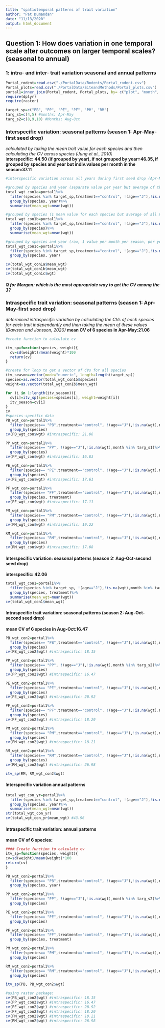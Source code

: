 ```yaml
---
title: "spatiotemporal patterns of trait variation"
author: "Pat Dumandan"
date: "11/13/2020"
output: html_document
---
```


## Question 1: How does variation in one temporal scale alter outcomes on larger temporal scales? (seasonal to annual)   
### 1: intra- and inter- trait variation seasonal and annual patterns
```r
Portal_rodent=read.csv("./PortalData/Rodents/Portal_rodent.csv")
Portal_plots=read.csv("./PortalData/SiteandMethods/Portal_plots.csv")
portal1=inner_join(Portal_rodent, Portal_plots, by= c("plot", "month", "year"))
require(dplyr)
require(raster)

target_sp=c("PB", "PP", "PE", "PF", "PM", "RM")
targ_s1=c(4,5) #months: Apr-May
targ_s2=c(8,9,10) #Months: Aug-Oct
```

### Interspecific variation: seasonal patterns (season 1: Apr-May-first seed drop)
*calculated by taking the mean trait value for each species and then calculating the CV across species (Jung et al., 2010)*    
**interspecific: 44.50 (if grouped by year), if not grouped by year=46.35, if grouped by species and year but indiv.values per month in the season:37.11**

```r
#interspecific variation across all years during first seed drop (Apr-May)

#grouped by species and year (separate value per year but average of the months of the season)
total_wgt_con1a=portal1%>%
  filter(species %in% target_sp,treatment=="control", !(age=="J"),!is.na(wgt),month %in% targ_s1)%>%
  group_by(species, year)%>%
  summarise(mean_wgt=mean(wgt))

#grouped by species (1 mean value for each species but average of all months in the season across all years)
total_wgt_con1b=portal1%>%
  filter(species %in% target_sp,treatment=="control", !(age=="J"),!is.na(wgt),month %in% targ_s1)%>%
  group_by(species)%>%
  summarise(mean_wgt=mean(wgt))

#grouped by species and year (raw, 1 value per month per season, per year)
total_wgt_con1c=portal1%>%
  filter(species %in% target_sp,treatment=="control", !(age=="J"),!is.na(wgt),month %in% targ_s1)%>%
  group_by(species, year)

cv(total_wgt_con1a$mean_wgt)
cv(total_wgt_con1b$mean_wgt)
cv(total_wgt_con1c$wgt)
```
#### *Q for Morgan: which is the most appropriate way to get the CV among the 3?*


### Intraspecific trait variation: seasonal patterns (season 1: Apr-May-first seed drop)  
*determined intraspecific variation by calculating the CVs of each species for each trait independently and then taking the mean of these values (Dawson and Jonsson, 2020)*
**mean CV of 6 species in Apr-May:21.06**

```r
#create function to calculate cv

itv_sp=function(species, weight){
  cv=sd(weight)/mean(weight)*100
  return(cv)
}

#create for loop to get a vector of CVs for all species
itv_season=vector(mode="numeric", length=length(target_sp))
species=as.vector(total_wgt_con1b$species)
weight=as.vector(total_wgt_con1b$mean_wgt)

for (i in 1:length(itv_season)){
  cv[i]=itv_sp(species=species[i], weight=weight[i])
  itv_season=cv[i]
}
cv
#species-specific data
PB_wgt_con=portal1%>%
  filter(species== "PB",treatment=="control", !(age=="J"),!is.na(wgt),month %in% targ_s1)%>%
  group_by(species)
cv(PB_wgt_con$wgt) #intraspecific: 21.06

PP_wgt_con=portal1%>%
  filter(species== "PP", !(age=="J"),!is.na(wgt),month %in% targ_s1)%>%
  group_by(species)
cv(PP_wgt_con$wgt) #intraspecific: 16.83

PE_wgt_con=portal1%>%
  filter(species== "PE",treatment=="control", !(age=="J"),!is.na(wgt),month %in% targ_s1)%>%
  group_by(species)
cv(PE_wgt_con$wgt) #intraspecific: 17.61

PF_wgt_con=portal1%>%
  filter(species== "PF",treatment=="control", !(age=="J"),!is.na(wgt),month %in% targ_s1)%>%
  group_by(species, treatment)
cv(PF_wgt_con$wgt) #intraspecific: 17.11

PM_wgt_con=portal1%>%
  filter(species== "PM",treatment=="control", !(age=="J"),!is.na(wgt),month %in% targ_s1)%>%
  group_by(species)
cv(PM_wgt_con$wgt) #intraspecific: 19.22

RM_wgt_con=portal1%>%
  filter(species== "RM",treatment=="control", !(age=="J"),!is.na(wgt),month %in% targ_s1)%>%
  group_by(species)
cv(RM_wgt_con$wgt) #intraspecific: 17.08
```

#### Interspecific variation: seasonal patterns (season 2: Aug-Oct-second seed drop)
**interspecific: 42.06**

```r
total_wgt_con1=portal1%>%
  filter(species %in% target_sp, !(age=="J"),!is.na(wgt),month %in% targ_s2)%>%
  group_by(species, treatment)%>%
  summarise(mean_wgt=mean(wgt))
cv(total_wgt_con1$mean_wgt)  
```

#### Intraspecific trait variation: seasonal patterns (season 2: Aug-Oct-second seed drop)  
**mean CV of 6 species in Aug-Oct:16.47**

```r
PB_wgt_con2=portal1%>%
  filter(species== "PB",treatment=="control", !(age=="J"),!is.na(wgt),month %in% targ_s2)%>%
  group_by(species)
cv(PB_wgt_con2$wgt) #intraspecific: 18.15

PP_wgt_con2=portal1%>%
  filter(species== "PP", !(age=="J"),!is.na(wgt),month %in% targ_s2)%>%
  group_by(species)
cv(PP_wgt_con2$wgt) #intraspecific: 16.47

PE_wgt_con2=portal1%>%
  filter(species== "PE",treatment=="control", !(age=="J"),!is.na(wgt),month %in% targ_s2)%>%
  group_by(species)
cv(PE_wgt_con2$wgt) #intraspecific: 20.92

PF_wgt_con2=portal1%>%
  filter(species== "PF",treatment=="control", !(age=="J"),!is.na(wgt),month %in% targ_s2)%>%
  group_by(species)
cv(PF_wgt_con2$wgt) #intraspecific: 18.20

PM_wgt_con2=portal1%>%
  filter(species== "PM",treatment=="control", !(age=="J"),!is.na(wgt),month %in% targ_s2)%>%
  group_by(species)
cv(PM_wgt_con2$wgt) #intraspecific: 18.21

RM_wgt_con2=portal1%>%
  filter(species== "RM",treatment=="control", !(age=="J"),!is.na(wgt),month %in% targ_s2)%>%
  group_by(species)
cv(RM_wgt_con2$wgt) #intraspecific: 26.98

itv_sp(RM, RM_wgt_con2$wgt)

```

#### Interspecific variation annual patterns

```r
total_wgt_con_yr=portal1%>%
  filter(species %in% target_sp,treatment=="control", !(age=="J"),!is.na(wgt))%>%
  group_by(species, year)%>%
  summarise(mean_wgt=mean(wgt))
str(total_wgt_con_yr)
cv(total_wgt_con_yr$mean_wgt) #43.96
```

#### Intraspecific trait variation: annual patterns 
**mean CV of 6 species: **

```r
#### Create function to calculate cv
itv_sp=function(species, weight){
cv=sd(weight)/mean(weight)*100
return(cv)
}

PB_wgt_con2=portal1%>%
  filter(species== "PB",treatment=="control", !(age=="J"),!is.na(wgt),month %in% targ_s2)%>%
  group_by(species, year)

PP_wgt_con2=portal1%>%
  filter(species== "PP", !(age=="J"),!is.na(wgt),month %in% targ_s2)%>%
  group_by(species)

PE_wgt_con2=portal1%>%
  filter(species== "PE",treatment=="control", !(age=="J"),!is.na(wgt),month %in% targ_s2)%>%
  group_by(species)

PF_wgt_con2=portal1%>%
  filter(species== "PF",treatment=="control", !(age=="J"),!is.na(wgt),month %in% targ_s2)%>%
  group_by(species, treatment)

PM_wgt_con2=portal1%>%
  filter(species== "PM",treatment=="control", !(age=="J"),!is.na(wgt),month %in% targ_s2)%>%
  group_by(species)

RM_wgt_con2=portal1%>%
  filter(species== "RM",treatment=="control", !(age=="J"),!is.na(wgt),month %in% targ_s2)%>%
  group_by(species)

itv_sp(PB, PB_wgt_con2$wgt)

#using raster package:
cv(PB_wgt_con2$wgt) #intraspecific: 18.15
cv(PP_wgt_con2$wgt) #intraspecific: 16.47
cv(PE_wgt_con2$wgt) #intraspecific: 20.92
cv(PF_wgt_con2$wgt) #intraspecific: 18.20
cv(PM_wgt_con2$wgt) #intraspecific: 18.21
cv(RM_wgt_con2$wgt) #intraspecific: 26.98
```


